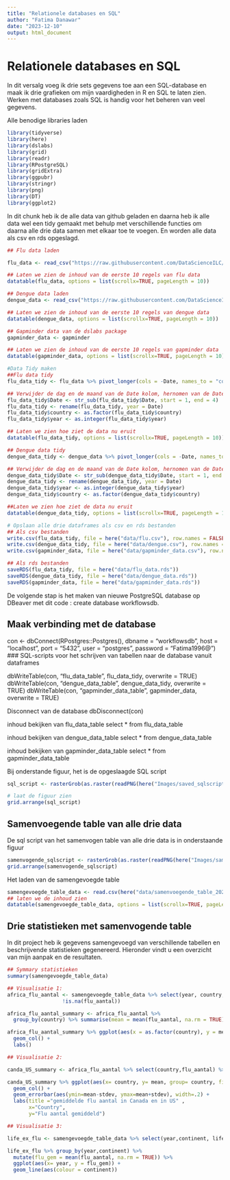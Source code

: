 ```yaml
---
title: "Relationele databases en SQL"
author: "Fatima Danawar"
date: "2023-12-10"
output: html_document
---
```


# Relationele databases en SQL
In dit versalg voeg ik drie sets gegevens toe aan een SQL-database en maak ik drie grafieken om mijn vaardigheden in R en SQL te laten zien. Werken met databases zoals SQL is handig voor het beheren van veel gegevens.

Alle benodige libraries laden
```r
library(tidyverse)
library(here)
library(dslabs)
library(grid)
library(readr)
library(RPostgreSQL)
library(gridExtra)
library(ggpubr)
library(stringr)
library(png)
library(DT)
library(ggplot2)
```

In dit chunk heb ik de alle data van github geladen en daarna heb ik alle data wel een tidy gemaakt met behulp met verschillende functies om daarna alle drie data samen met elkaar toe te voegen.
En worden alle data als csv en rds opgeslagd.

```r
## Flu data laden

flu_data <- read_csv("https://raw.githubusercontent.com/DataScienceILC/tlsc-dsfb26v-20_workflows/main/data/flu_data.csv", skip = 10)

## Laten we zien de inhoud van de eerste 10 regels van flu data
datatable(flu_data, options = list(scrollx=TRUE, pageLength = 10))

## Dengue data laden
dengue_data <- read_csv("https://raw.githubusercontent.com/DataScienceILC/tlsc-dsfb26v-20_workflows/main/data/dengue_data.csv", skip = 10)

## Laten we zien de inhoud van de eerste 10 regels van dengue data
datatable(dengue_data, options = list(scrollx=TRUE, pageLength = 10))

## Gapminder data van de dslabs package
gapminder_data <- gapminder

## Laten we zien de inhoud van de eerste 10 regels van gapminder data
datatable(gapminder_data, options = list(scrollx=TRUE, pageLength = 10))

#Data Tidy maken
##Flu data tidy 
flu_data_tidy <- flu_data %>% pivot_longer(cols = -Date, names_to = "country", values_to = "flu_aantal")

## Verwijder de dag en de maand van de Date kolom, hernomen van de Date kolom naar Year en aanpassen van variabelen data typen 
flu_data_tidy$Date <- str_sub(flu_data_tidy$Date, start = 1, end = 4)
flu_data_tidy <- rename(flu_data_tidy, year = Date)
flu_data_tidy$country <- as.factor(flu_data_tidy$country)
flu_data_tidy$year <- as.integer(flu_data_tidy$year)

## Laten we zien hoe ziet de data nu eruit
datatable(flu_data_tidy, options = list(scrollx=TRUE, pageLength = 10))

## Dengue data tidy 
dengue_data_tidy <- dengue_data %>% pivot_longer(cols = -Date, names_to = "country", values_to = "dengue_aantal")

## Verwijder de dag en de maand van de Date kolom, hernomen van de Date kolom naar Year en aanpassen van variabelen data typen
dengue_data_tidy$Date <- str_sub(dengue_data_tidy$Date, start = 1, end = 4)
dengue_data_tidy <- rename(dengue_data_tidy, year = Date)
dengue_data_tidy$year <- as.integer(dengue_data_tidy$year)
dengue_data_tidy$country <- as.factor(dengue_data_tidy$country)

##Laten we zien hoe ziet de data nu eruit
datatable(dengue_data_tidy, options = list(scrollx=TRUE, pageLength = 10))

# Opslaan alle drie dataframes als csv en rds bestanden
## Als csv bestanden
write.csv(flu_data_tidy, file = here("data/flu.csv"), row.names = FALSE)
write.csv(dengue_data_tidy, file = here("data/dengue.csv"), row.names = FALSE)
write.csv(gapminder_data, file = here("data/gapminder_data.csv"), row.names = FALSE)

## Als rds bestanden
saveRDS(flu_data_tidy, file = here("data/flu_data.rds"))
saveRDS(dengue_data_tidy, file = here("data/dengue_data.rds"))
saveRDS(gapminder_data, file = here("data/gapminder_data.rds"))
```

De volgende stap is het maken van nieuwe PostgreSQL database op DBeaver met dit code : create database workflowsdb.


## Maak verbinding met de database
con <- dbConnect(RPostgres::Postgres(),
                                 dbname = "workflowsdb",
                                 host = "localhost",
                                 port = "5432",
                                 user = "postgres",
                                 password = "Fatima1996@")
### SQL-scripts voor het schrijven van tabellen naar de database vanuit dataframes

dbWriteTable(con, "flu_data_table", flu_data_tidy, overwrite = TRUE)
dbWriteTable(con, "dengue_data_table", dengue_data_tidy, overwrite = TRUE)
dbWriteTable(con, "gapminder_data_table", gapminder_data, overwrite = TRUE)

Disconnect van de database
dbDisconnect(con)

inhoud bekijken van flu_data_table
select 
*
from 
flu_data_table 

inhoud bekijken van dengue_data_table
select 
*
from 
dengue_data_table  

inhoud bekijken van gapminder_data_table
select 
*
from 
gapminder_data_table


Bij onderstande figuur, het is de opgeslaagde SQL script
```r
sql_script <- rasterGrob(as.raster(readPNG(here("Images/saved_sqlscript.png"))))

# laat de figuur zien
grid.arrange(sql_script)
```

## Samenvoegende table van alle drie data
De sql script van het samenvogen table van alle drie data is in onderstaande figuur
```r
samenvogende_sqlscript <- rasterGrob(as.raster(readPNG(here("Images/samenvoegende_table.png"))))
grid.arrange(samenvogende_sqlscript)
```

Het laden van de samengevoegde table 
```r
samengevoegde_table_data <- read.csv(here("data/samenvoegende_table_202312111229.csv"))
## laten we de inhoud zien
datatable(samengevoegde_table_data, options = list(scrollx=TRUE, pageLength = 10))
```

## Drie statistieken met samenvogende table
In dit project heb ik gegevens samengevoegd van verschillende tabellen en beschrijvende statistieken gegenereerd. Hieronder vindt u een overzicht van mijn aanpak en de resultaten.
```r
## Symmary statistieken
summary(samengevoegde_table_data)

## Visualisatie 1: 
africa_flu_aantal <- samengevoegde_table_data %>% select(year, country, continent, flu_aantal) %>% filter(continent == "Americas",
                  !is.na(flu_aantal))                      

africa_flu_aantal_summary <- africa_flu_aantal %>%
  group_by(country) %>% summarise(mean = mean(flu_aantal, na.rm = TRUE), stedv = sd(flu_aantal, na.rm= TRUE))

africa_flu_aantal_summary %>% ggplot(aes(x = as.factor(country), y = mean, group = country, fill = country)) +
  geom_col() +
  labs()

## Visualisatie 2:

canda_US_summary <- africa_flu_aantal %>% select(country,flu_aantal) %>% filter(country %in% c("Canada", "United States")) %>% group_by(country) %>% summarise(mean = mean(flu_aantal), stdev = sd(flu_aantal))

canda_US_summary %>% ggplot(aes(x= country, y= mean, group= country, fill = country)) +
  geom_col() +
  geom_errorbar(aes(ymin=mean-stdev, ymax=mean+stdev), width=.2) +
  labs(title ="gemiddelde flu aantal in Canada en in US" ,
       x="Country",
       y="Flu aantal gemiddeld")

## Visualisatie 3:

life_ex_flu <- samengevoegde_table_data %>% select(year,continent, life_expectancy,flu_aantal) %>% filter(continent == "Europe" ,!is.na(flu_aantal))

life_ex_flu %>% group_by(year,continent) %>%
  mutate(flu_gem = mean(flu_aantal, na.rm = TRUE)) %>%
  ggplot(aes(x= year, y = flu_gem)) +
  geom_line(aes(colour = continent))

  
```
